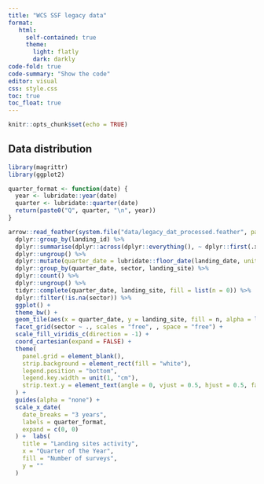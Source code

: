 ```yaml
---
title: "WCS SSF legacy data"
format:
   html:
     self-contained: true
     theme:
       light: flatly
       dark: darkly
code-fold: true
code-summary: "Show the code"
editor: visual
css: style.css
toc: true
toc_float: true
---
```


```r
knitr::opts_chunk$set(echo = TRUE)
```

## Data distribution

```r
library(magrittr)
library(ggplot2)

quarter_format <- function(date) {
  year <- lubridate::year(date)
  quarter <- lubridate::quarter(date)
  return(paste0("Q", quarter, "\n", year))
}

arrow::read_feather(system.file("data/legacy_dat_processed.feather", package = "peskas.kenya.data.pipeline")) %>%
  dplyr::group_by(landing_id) %>%
  dplyr::summarise(dplyr::across(dplyr::everything(), ~ dplyr::first(.x))) %>%
  dplyr::ungroup() %>%
  dplyr::mutate(quarter_date = lubridate::floor_date(landing_date, unit = "quarter")) %>%
  dplyr::group_by(quarter_date, sector, landing_site) %>%
  dplyr::count() %>%
  dplyr::ungroup() %>%
  tidyr::complete(quarter_date, landing_site, fill = list(n = 0)) %>%
  dplyr::filter(!is.na(sector)) %>%
  ggplot() +
  theme_bw() +
  geom_tile(aes(x = quarter_date, y = landing_site, fill = n, alpha = log(n)), color = "white", size = 0.3) +
  facet_grid(sector ~ ., scales = "free", , space = "free") +
  scale_fill_viridis_c(direction = -1) +
  coord_cartesian(expand = FALSE) +
  theme(
    panel.grid = element_blank(),
    strip.background = element_rect(fill = "white"),
    legend.position = "bottom",
    legend.key.width = unit(1, "cm"),
    strip.text.y = element_text(angle = 0, vjust = 0.5, hjust = 0.5, face = "bold"),
  ) +
  guides(alpha = "none") +
  scale_x_date(
    date_breaks = "3 years",
    labels = quarter_format, 
    expand = c(0, 0)
  ) +  labs(
    title = "Landing sites activity",
    x = "Quarter of the Year",
    fill = "Number of surveys",
    y = ""
  )
```

